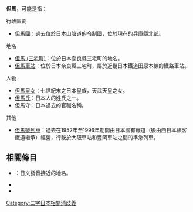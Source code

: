 {{disambig|cat=二字地名消歧義}}

'''但馬'''，可能是指：

; 行政區劃
* [[但馬國|但馬國]]：過去位於日本山陰道的令制國，位於現在的兵庫縣北部。

; 地名
* [[但馬_(三宅町)|但馬 (三宅町)]]：位於日本奈良縣三宅町的地名。
* [[但馬車站|但馬車站]]：位於日本奈良縣三宅町，屬於近畿日本鐵道田原本線的鐵路車站。

; 人物
* [[但馬皇女|但馬皇女]]：七世紀末之日本皇族，天武天皇之女。
* [[但馬氏|但馬氏]]：日本人的姓氏之一。
* 但馬守：日本過去的官職名稱。

; 其他
* [[濱風號列車|但馬號列車]]：過去在1952年至1996年期間由日本國有鐵道（後由西日本旅客鐵道繼承）經營，行駛於大阪車站和豐岡車站之間的準急列車。

== 相關條目 ==

* {{Tsl|ja|田島}}：日文發音接近的地名。
* {{Lookfrom|但馬}}
* {{Intitle}}

{{DEFAULTSORT:Tajima}}
[[Category:二字日本相關消歧義|Category:二字日本相關消歧義]]